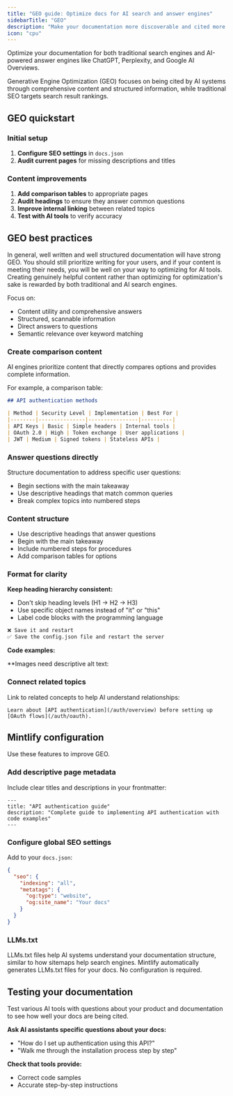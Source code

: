 ```yaml
---
title: "GEO guide: Optimize docs for AI search and answer engines"
sidebarTitle: "GEO"
description: "Make your documentation more discoverable and cited more frequently by AI tools"
icon: "cpu"
---
```


Optimize your documentation for both traditional search engines and AI-powered answer engines like ChatGPT, Perplexity, and Google AI Overviews.

Generative Engine Optimization (GEO) focuses on being cited by AI systems through comprehensive content and structured information, while traditional SEO targets search result rankings.

## GEO quickstart

### Initial setup

1. **Configure SEO settings** in `docs.json`
2. **Audit current pages** for missing descriptions and titles

### Content improvements

1. **Add comparison tables** to appropriate pages
2. **Audit headings** to ensure they answer common questions
3. **Improve internal linking** between related topics
4. **Test with AI tools** to verify accuracy

## GEO best practices

In general, well written and well structured documentation will have strong GEO. You should still prioritize writing for your users, and if your content is meeting their needs, you will be well on your way to optimizing for AI tools. Creating genuinely helpful content rather than optimizing for optimization's sake is rewarded by both traditional and AI search engines.

Focus on:

- Content utility and comprehensive answers
- Structured, scannable information
- Direct answers to questions
- Semantic relevance over keyword matching

### Create comparison content

AI engines prioritize content that directly compares options and provides complete information.

For example, a comparison table:

```markdown
## API authentication methods

| Method | Security Level | Implementation | Best For |
|--------|---------------|----------------|----------|
| API Keys | Basic | Simple headers | Internal tools |
| OAuth 2.0 | High | Token exchange | User applications |
| JWT | Medium | Signed tokens | Stateless APIs |
```

### Answer questions directly

Structure documentation to address specific user questions:

- Begin sections with the main takeaway
- Use descriptive headings that match common queries
- Break complex topics into numbered steps

### Content structure

- Use descriptive headings that answer questions
- Begin with the main takeaway
- Include numbered steps for procedures
- Add comparison tables for options

### Format for clarity

**Keep heading hierarchy consistent:**
- Don't skip heading levels (H1 → H2 → H3)
- Use specific object names instead of "it" or "this"
- Label code blocks with the programming language

```markdown
❌ Save it and restart
✅ Save the config.json file and restart the server
```

**Code examples:**


**Images need descriptive alt text:


### Connect related topics

Link to related concepts to help AI understand relationships:

```mdx
Learn about [API authentication](/auth/overview) before setting up [OAuth flows](/auth/oauth).
```

## Mintlify configuration

Use these features to improve GEO.

### Add descriptive page metadata

Include clear titles and descriptions in your frontmatter:

```mdx
---
title: "API authentication guide"
description: "Complete guide to implementing API authentication with code examples"
---
```

### Configure global SEO settings

Add to your `docs.json`:

```json
{
  "seo": {
    "indexing": "all",
    "metatags": {
      "og:type": "website",
      "og:site_name": "Your docs"
    }
  }
}
```

### LLMs.txt

LLMs.txt files help AI systems understand your documentation structure, similar to how sitemaps help search engines. Mintlify automatically generates LLMs.txt files for your docs. No configuration is required.

## Testing your documentation

Test various AI tools with questions about your product and documentation to see how well your docs are being cited.

**Ask AI assistants specific questions about your docs:**
- "How do I set up authentication using this API?"
- "Walk me through the installation process step by step"

**Check that tools provide:**
- Correct code samples
- Accurate step-by-step instructions
